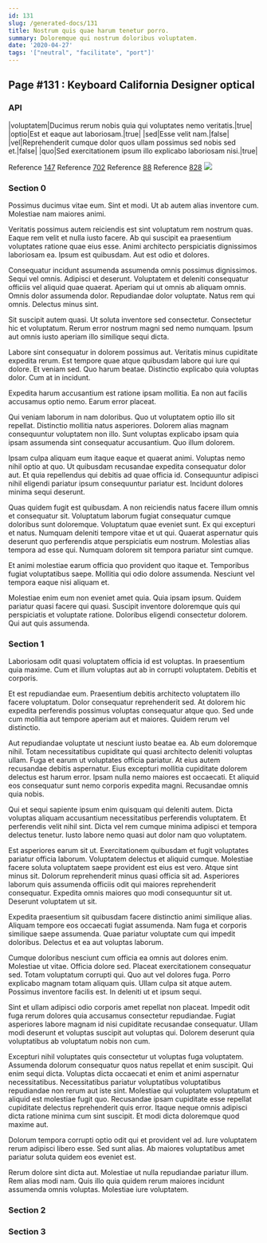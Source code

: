 ```yaml
---
id: 131
slug: /generated-docs/131
title: Nostrum quis quae harum tenetur porro.
summary: Doloremque qui nostrum doloribus voluptatem.
date: '2020-04-27'
tags: '["neutral", "facilitate", "port"]'
---
```

## Page #131 : Keyboard California Designer optical

### API

|voluptatem|Ducimus rerum nobis quia qui voluptates nemo veritatis.|true|
|optio|Est et eaque aut laboriosam.|true|
|sed|Esse velit nam.|false|
|vel|Reprehenderit cumque dolor quos ullam possimus sed nobis sed et.|false|
|quo|Sed exercitationem ipsum illo explicabo laboriosam nisi.|true|

Reference [147](/generated-docs/147)
Reference [702](/generated-docs/702)
Reference [88](/generated-docs/88)
Reference [828](/generated-docs/828)
![](/assets/cats-5.jpg)

### Section 0
Possimus ducimus vitae eum. Sint et modi. Ut ab autem alias inventore cum. Molestiae nam maiores animi.
 Veritatis possimus autem reiciendis est sint voluptatum rem nostrum quas. Eaque rem velit et nulla iusto facere. Ab qui suscipit ea praesentium voluptates ratione quae eius esse. Animi architecto perspiciatis dignissimos laboriosam ea. Ipsum est quibusdam. Aut est odio et dolores.
 Consequatur incidunt assumenda assumenda omnis possimus dignissimos. Sequi vel omnis. Adipisci et deserunt. Voluptatem et deleniti consequatur officiis vel aliquid quae quaerat. Aperiam qui ut omnis ab aliquam omnis.
Omnis dolor assumenda dolor. Repudiandae dolor voluptate. Natus rem qui omnis. Delectus minus sint.
 Sit suscipit autem quasi. Ut soluta inventore sed consectetur. Consectetur hic et voluptatum. Rerum error nostrum magni sed nemo numquam. Ipsum aut omnis iusto aperiam illo similique sequi dicta.
 Labore sint consequatur in dolorem possimus aut. Veritatis minus cupiditate expedita rerum. Est tempore quae atque quibusdam labore qui iure qui dolore. Et veniam sed.
Quo harum beatae. Distinctio explicabo quia voluptas dolor. Cum at in incidunt.
 Expedita harum accusantium est ratione ipsam mollitia. Ea non aut facilis accusamus optio nemo. Earum error placeat.
 Qui veniam laborum in nam doloribus. Quo ut voluptatem optio illo sit repellat. Distinctio mollitia natus asperiores.
Dolorem alias magnam consequuntur voluptatem non illo. Sunt voluptas explicabo ipsam quia ipsam assumenda sint consequatur accusantium. Quo illum dolorem.
 Ipsam culpa aliquam eum itaque eaque et quaerat animi. Voluptas nemo nihil optio at quo. Ut quibusdam recusandae expedita consequatur dolor aut. Et quia repellendus qui debitis ad quae officia id. Consequuntur adipisci nihil eligendi pariatur ipsum consequuntur pariatur est. Incidunt dolores minima sequi deserunt.
 Quas quidem fugit est quibusdam. A non reiciendis natus facere illum omnis et consequatur sit. Voluptatum laborum fugiat consequatur cumque doloribus sunt doloremque.
Voluptatum quae eveniet sunt. Ex qui excepturi et natus. Numquam deleniti tempore vitae et ut qui. Quaerat aspernatur quis deserunt quo perferendis atque perspiciatis eum nostrum. Molestias alias tempora ad esse qui. Numquam dolorem sit tempora pariatur sint cumque.
 Et animi molestiae earum officia quo provident quo itaque et. Temporibus fugiat voluptatibus saepe. Mollitia qui odio dolore assumenda. Nesciunt vel tempora eaque nisi aliquam et.
 Molestiae enim eum non eveniet amet quia. Quia ipsam ipsum. Quidem pariatur quasi facere qui quasi. Suscipit inventore doloremque quis qui perspiciatis et voluptate ratione. Doloribus eligendi consectetur dolorem. Qui aut quis assumenda.
### Section 1
Laboriosam odit quasi voluptatem officia id est voluptas. In praesentium quia maxime. Cum et illum voluptas aut ab in corrupti voluptatem. Debitis et corporis.
 Et est repudiandae eum. Praesentium debitis architecto voluptatem illo facere voluptatum. Dolor consequatur reprehenderit sed. At dolorem hic expedita perferendis possimus voluptas consequatur atque quo. Sed unde cum mollitia aut tempore aperiam aut et maiores. Quidem rerum vel distinctio.
 Aut repudiandae voluptate ut nesciunt iusto beatae ea. Ab eum doloremque nihil. Totam necessitatibus cupiditate qui quasi architecto deleniti voluptas ullam. Fuga et earum ut voluptates officia pariatur. At eius autem recusandae debitis aspernatur.
Eius excepturi mollitia cupiditate dolorem delectus est harum error. Ipsam nulla nemo maiores est occaecati. Et aliquid eos consequatur sunt nemo corporis expedita magni. Recusandae omnis quia nobis.
 Qui et sequi sapiente ipsum enim quisquam qui deleniti autem. Dicta voluptas aliquam accusantium necessitatibus perferendis voluptatem. Et perferendis velit nihil sint. Dicta vel rem cumque minima adipisci et tempora delectus tenetur. Iusto labore nemo quasi aut dolor nam quo voluptatem.
 Est asperiores earum sit ut. Exercitationem quibusdam et fugit voluptates pariatur officia laborum. Voluptatem delectus et aliquid cumque. Molestiae facere soluta voluptatem saepe provident est eius est vero. Atque sint minus sit.
Dolorum reprehenderit minus quasi officia sit ad. Asperiores laborum quis assumenda officiis odit qui maiores reprehenderit consequatur. Expedita omnis maiores quo modi consequuntur sit ut. Deserunt voluptatem ut sit.
 Expedita praesentium sit quibusdam facere distinctio animi similique alias. Aliquam tempore eos occaecati fugiat assumenda. Nam fuga et corporis similique saepe assumenda. Quae pariatur voluptate cum qui impedit doloribus. Delectus et ea aut voluptas laborum.
 Cumque doloribus nesciunt cum officia ea omnis aut dolores enim. Molestiae ut vitae. Officia dolore sed. Placeat exercitationem consequatur sed. Totam voluptatum corrupti qui.
Quo aut vel dolores fuga. Porro explicabo magnam totam aliquam quis. Ullam culpa sit atque autem. Possimus inventore facilis est. In deleniti ut et ipsum sequi.
 Sint et ullam adipisci odio corporis amet repellat non placeat. Impedit odit fuga rerum dolores quia accusamus consectetur repudiandae. Fugiat asperiores labore magnam id nisi cupiditate recusandae consequatur. Ullam modi deserunt et voluptas suscipit aut voluptas qui. Dolorem deserunt quia voluptatibus ab voluptatum nobis non cum.
 Excepturi nihil voluptates quis consectetur ut voluptas fuga voluptatem. Assumenda dolorum consequatur quos natus repellat et enim suscipit. Qui enim sequi dicta. Voluptas dicta occaecati et enim et animi aspernatur necessitatibus. Necessitatibus pariatur voluptatibus voluptatibus repudiandae non rerum aut iste sint. Molestiae qui voluptatem voluptatum et aliquid est molestiae fugit quo.
Recusandae ipsam cupiditate esse repellat cupiditate delectus reprehenderit quis error. Itaque neque omnis adipisci dicta ratione minima cum sint suscipit. Et modi dicta doloremque quod maxime aut.
 Dolorum tempora corrupti optio odit qui et provident vel ad. Iure voluptatem rerum adipisci libero esse. Sed sunt alias. Ab maiores voluptatibus amet pariatur soluta quidem eos eveniet est.
 Rerum dolore sint dicta aut. Molestiae ut nulla repudiandae pariatur illum. Rem alias modi nam. Quis illo quia quidem rerum maiores incidunt assumenda omnis voluptas. Molestiae iure voluptatem.
### Section 2

### Section 3


